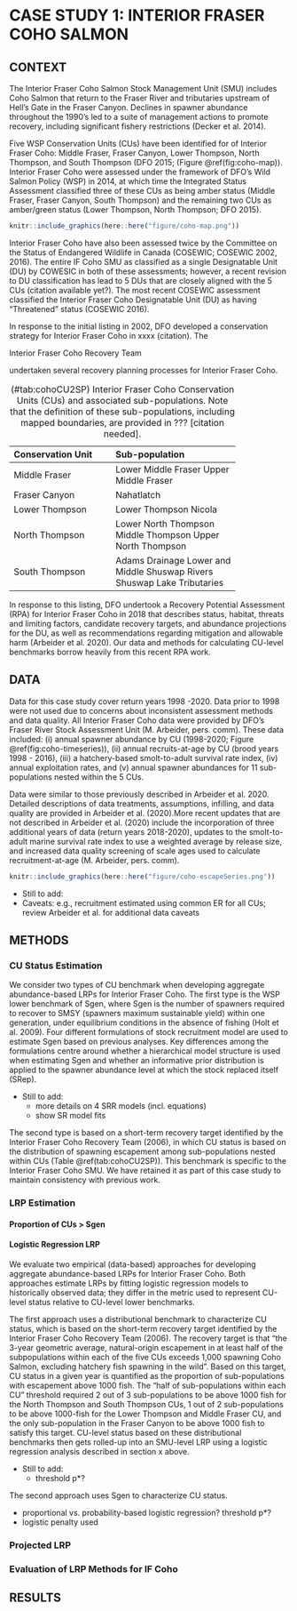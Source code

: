 # CASE STUDY 1: INTERIOR FRASER COHO SALMON

## CONTEXT

The Interior Fraser Coho Salmon Stock Management Unit (SMU) includes Coho Salmon that return to the Fraser River and tributaries upstream of Hell’s Gate in the Fraser Canyon. Declines in spawner abundance throughout the 1990’s led to a suite of management actions to promote recovery, including significant fishery restrictions (Decker et al. 2014). 

Five WSP Conservation Units (CUs) have been identified for of Interior Fraser Coho: Middle Fraser, Fraser Canyon, Lower Thompson, North Thompson, and South Thompson (DFO 2015; (Figure \@ref(fig:coho-map)). Interior Fraser Coho were assessed under the framework of DFO’s Wild Salmon Policy (WSP) in 2014, at which time the Integrated Status Assessment classified three of these CUs as being amber status (Middle Fraser, Fraser Canyon, South Thompson) and the remaining two CUs as amber/green status (Lower Thompson, North Thompson; DFO 2015).  


```r
knitr::include_graphics(here::here("figure/coho-map.png"))
```


Interior Fraser Coho have also been assessed twice by the Committee on the Status of Endangered Wildlife in Canada (COSEWIC; COSEWIC 2002, 2016). The entire IF Coho SMU as classified as a single Designatable Unit (DU) by COWESIC in both of these assessments; however, a recent revision to DU classification has lead to 5 DUs that are closely aligned with the 5 CUs (citation available yet?). The most recent COSEWIC assessment classified the Interior Fraser Coho Designatable Unit (DU) as having “Threatened” status (COSEWIC 2016).

In response to the initial listing in 2002, DFO developed a conservation strategy for Interior Fraser Coho in xxxx (citation). The 

Interior Fraser Coho Recovery Team




undertaken several recovery planning processes for Interior Fraser Coho. 



-------------------------------------------------------
Conservation Unit         Sub-population
------------------------- ------------------------------ 
Middle Fraser             Lower Middle Fraser
                          Upper Middle Fraser
                          
Fraser Canyon             Nahatlatch
  
Lower Thompson            Lower Thompson
                          Nicola
  
North Thompson            Lower North Thompson
                          Middle Thompson
                          Upper North Thompson
  
South Thompson            Adams Drainage
                          Lower and Middle Shuswap Rivers
                          Shuswap Lake Tributaries
------------------------- ---------------------------------
Table: (\#tab:cohoCU2SP) Interior Fraser Coho Conservation Units (CUs) and associated sub-populations. Note that the definition of these sub-populations, including mapped boundaries, are provided in ??? [citation needed].


In response to this listing, DFO undertook a Recovery Potential Assessment (RPA) for Interior Fraser Coho in 2018 that describes status, habitat, threats and limiting factors, candidate recovery targets, and abundance projections for the DU, as well as recommendations regarding mitigation and allowable harm (Arbeider et al. 2020). Our data and methods for calculating CU-level benchmarks borrow heavily from this recent RPA work.




## DATA

Data for this case study cover return years 1998 -2020. Data prior to 1998 were not used due to concerns about inconsistent assessment methods and data quality. All Interior Fraser Coho data were provided by DFO's Fraser River Stock Assessment Unit (M. Arbeider, pers. comm). These data included: (i) annual spawner abundance by CU (1998-2020; Figure \@ref(fig:coho-timeseries)), (ii) annual recruits-at-age by CU (brood years 1998 - 2016), (iii) a hatchery-based smolt-to-adult survival rate index, (iv) annual exploitation rates, and (v) annual spawner abundances for 11 sub-populations nested within the 5 CUs.

Data were similar to those previously described in Arbeider et al. 2020.  Detailed descriptions of data treatments, assumptions, infilling, and data quality are provided in Arbeider et al. (2020).More recent updates that are not described in Arbeider et al. (2020) include the incorporation of three additional years of data (return years 2018-2020), updates to the smolt-to-adult marine survival rate index to use a weighted average by release size, and increased data quality screening of scale ages used to calculate recruitment-at-age (M. Arbeider, pers. comm).


```r
knitr::include_graphics(here::here("figure/coho-escapeSeries.png"))
```



-	Still to add: 
  - Caveats: e.g., recruitment estimated using common ER for all CUs; review Arbeider et al. for additional data caveats


## METHODS


### CU Status Estimation


We consider two types of CU benchmark when developing aggregate abundance-based LRPs for Interior Fraser Coho. The first type is the WSP lower benchmark of Sgen, where Sgen is the number of spawners required to recover to SMSY (spawners maximum sustainable yield) within one generation, under equilibrium conditions in the absence of fishing (Holt et al. 2009).  Four different formulations of stock recruitment model are used to estimate Sgen based on previous analyses. Key differences among the formulations centre around whether a hierarchical model structure is used when estimating Sgen and whether an informative prior distribution is applied to the spawner abundance level at which the stock replaced itself (SRep).    

- Still to add:
  - more details on 4 SRR models (incl. equations)
  - show SR model fits


The second type is based on a short-term recovery target identified by the Interior Fraser Coho Recovery Team (2006), in which CU status is based on the distribution of spawning escapement among sub-populations nested within CUs (Table \@ref(tab:cohoCU2SP)). This benchmark is specific to the Interior Fraser Coho SMU. We have retained it as part of this case study to maintain consistency with previous work.




### LRP Estimation

#### Proportion of CUs > Sgen

#### Logistic Regression LRP

We evaluate two empirical (data-based) approaches for developing aggregate abundance-based LRPs for Interior Fraser Coho. Both approaches estimate LRPs by fitting logistic regression models to historically observed data; they differ in the metric used to represent CU-level status relative to CU-level lower benchmarks. 

The first approach uses a distributional benchmark to characterize CU status, which is based on the short-term recovery target identified by the Interior Fraser Coho Recovery Team (2006). The recovery target is that “the 3-year geometric average, natural-origin escapement in at least half of the subpopulations within each of the five CUs exceeds 1,000 spawning Coho Salmon, excluding hatchery fish spawning in the wild”. Based on this target, CU status in a given year is quantified as the proportion of sub-populations with escapement above 1000 fish. The “half of sub-populations within each CU” threshold required 2 out of 3 sub-populations to be above 1000 fish for the North Thompson and South Thompson CUs, 1 out of 2 sub-populations to be above 1000-fish for the Lower Thompson and Middle Fraser CU, and the only sub-population in the Fraser Canyon to be above 1000 fish to satisfy this target. CU-level status based on these distributional benchmarks then gets rolled-up into an SMU-level LRP using a logistic regression analysis described in section x above. 

- Still to add: 
  - threshold p*?


The second approach uses Sgen to characterize CU status.

  - proportional vs. probability-based logistic regression?  threshold p*?
  - logistic penalty used



### Projected LRP


### Evaluation of LRP Methods for IF Coho


## RESULTS
